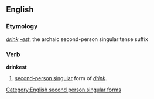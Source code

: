 ==English==
===Etymology===
''[[drink]]'' ''[[-est]]'', the archaic second-person singular tense suffix

===Verb===
'''drinkest'''
# {{archaic}} [[second-person singular]] form of ''[[drink]]''.

[[Category:English second person singular forms]]